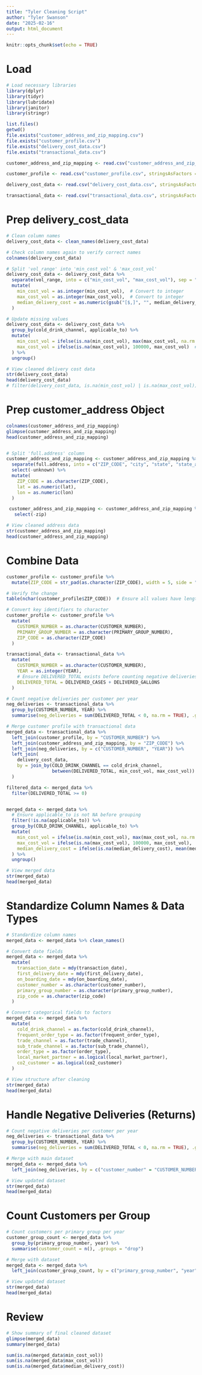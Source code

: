 ```yaml
---
title: "Tyler Cleaning Script"
author: "Tyler Swanson"
date: "2025-02-16"
output: html_document
---
```


```r
knitr::opts_chunk$set(echo = TRUE)
```

# Load
```r

# Load necessary libraries
library(dplyr)
library(tidyr)
library(lubridate)
library(janitor)
library(stringr)

list.files()
getwd()
file.exists("customer_address_and_zip_mapping.csv")
file.exists("customer_profile.csv")
file.exists("delivery_cost_data.csv")
file.exists("transactional_data.csv")

customer_address_and_zip_mapping <- read.csv("customer_address_and_zip_mapping.csv", stringsAsFactors = FALSE)

customer_profile <- read.csv("customer_profile.csv", stringsAsFactors = FALSE)

delivery_cost_data <- read.csv("delivery_cost_data.csv", stringsAsFactors = FALSE)

transactional_data <- read.csv("transactional_data.csv", stringsAsFactors = FALSE)

```


# Prep delivery_cost_data 
```r


# Clean column names
delivery_cost_data <- clean_names(delivery_cost_data)

# Check column names again to verify correct names
colnames(delivery_cost_data)

# Split 'vol_range' into 'min_cost_vol' & 'max_cost_vol'
delivery_cost_data <- delivery_cost_data %>%
  separate(vol_range, into = c("min_cost_vol", "max_cost_vol"), sep = " - ", fill = "right", extra = "drop") %>%
  mutate(
    min_cost_vol = as.integer(min_cost_vol),  # Convert to integer
    max_cost_vol = as.integer(max_cost_vol),  # Convert to integer
    median_delivery_cost = as.numeric(gsub("[$,]", "", median_delivery_cost))  # Clean currency symbols
  )

# Update missing values
delivery_cost_data <- delivery_cost_data %>%
  group_by(cold_drink_channel, applicable_to) %>%
  mutate(
    min_cost_vol = ifelse(is.na(min_cost_vol), max(max_cost_vol, na.rm = TRUE) + 1, min_cost_vol),  # Set min to max + 1
    max_cost_vol = ifelse(is.na(max_cost_vol), 100000, max_cost_vol)  # Set max to 100,000
  ) %>%
  ungroup()

# View cleaned delivery cost data
str(delivery_cost_data)
head(delivery_cost_data)
# filter(delivery_cost_data, is.na(min_cost_vol) | is.na(max_cost_vol))
```




# Prep customer_address Object
```r

colnames(customer_address_and_zip_mapping)
glimpse(customer_address_and_zip_mapping)
head(customer_address_and_zip_mapping)


# Split 'full.address' column
customer_address_and_zip_mapping <- customer_address_and_zip_mapping %>%
  separate(full.address, into = c("ZIP_CODE", "city", "state", "state_abbr", "county", "unknown", "lat", "lon"), sep = ",", extra = "drop") %>%
  select(-unknown) %>%
  mutate(
    ZIP_CODE = as.character(ZIP_CODE),
    lat = as.numeric(lat),
    lon = as.numeric(lon)
  )

 customer_address_and_zip_mapping <- customer_address_and_zip_mapping %>%
   select(-zip)

# View cleaned address data
str(customer_address_and_zip_mapping)
head(customer_address_and_zip_mapping)

```


# Combine Data
```r


customer_profile <- customer_profile %>%
  mutate(ZIP_CODE = str_pad(as.character(ZIP_CODE), width = 5, side = "left", pad = "0"))

# Verify the change
table(nchar(customer_profile$ZIP_CODE))  # Ensure all values have length 5

# Convert key identifiers to character
customer_profile <- customer_profile %>%
  mutate(
    CUSTOMER_NUMBER = as.character(CUSTOMER_NUMBER),
    PRIMARY_GROUP_NUMBER = as.character(PRIMARY_GROUP_NUMBER),
    ZIP_CODE = as.character(ZIP_CODE)
  )

transactional_data <- transactional_data %>%
  mutate(
    CUSTOMER_NUMBER = as.character(CUSTOMER_NUMBER),
    YEAR = as.integer(YEAR),
    # Ensure DELIVERED_TOTAL exists before counting negative deliveries
    DELIVERED_TOTAL = DELIVERED_CASES + DELIVERED_GALLONS
  )

# Count negative deliveries per customer per year
neg_deliveries <- transactional_data %>%
  group_by(CUSTOMER_NUMBER, YEAR) %>%
  summarise(neg_deliveries = sum(DELIVERED_TOTAL < 0, na.rm = TRUE), .groups = "drop")

# Merge customer profile with transactional data
merged_data <- transactional_data %>%
  left_join(customer_profile, by = "CUSTOMER_NUMBER") %>%
  left_join(customer_address_and_zip_mapping, by = "ZIP_CODE") %>%
  left_join(neg_deliveries, by = c("CUSTOMER_NUMBER", "YEAR")) %>%
  left_join(
    delivery_cost_data, 
    by = join_by(COLD_DRINK_CHANNEL == cold_drink_channel, 
                 between(DELIVERED_TOTAL, min_cost_vol, max_cost_vol))
  )

filtered_data <- merged_data %>% 
  filter(DELIVERED_TOTAL >= 0)


merged_data <- merged_data %>%
  # Ensure applicable_to is not NA before grouping
  filter(!is.na(applicable_to)) %>%
  group_by(COLD_DRINK_CHANNEL, applicable_to) %>%
  mutate(
    min_cost_vol = ifelse(is.na(min_cost_vol), max(max_cost_vol, na.rm = TRUE) + 1, min_cost_vol),
    max_cost_vol = ifelse(is.na(max_cost_vol), 100000, max_cost_vol),
    median_delivery_cost = ifelse(is.na(median_delivery_cost), mean(median_delivery_cost, na.rm = TRUE), median_delivery_cost)
  ) %>%
  ungroup()

# View merged data
str(merged_data)
head(merged_data)

```




# Standardize Column Names & Data Types
```r

# Standardize column names
merged_data <- merged_data %>% clean_names()

# Convert date fields
merged_data <- merged_data %>%
  mutate(
    transaction_date = mdy(transaction_date),
    first_delivery_date = mdy(first_delivery_date),
    on_boarding_date = mdy(on_boarding_date),
    customer_number = as.character(customer_number),
    primary_group_number = as.character(primary_group_number),
    zip_code = as.character(zip_code)
  )

# Convert categorical fields to factors
merged_data <- merged_data %>%
  mutate(
    cold_drink_channel = as.factor(cold_drink_channel),
    frequent_order_type = as.factor(frequent_order_type),
    trade_channel = as.factor(trade_channel),
    sub_trade_channel = as.factor(sub_trade_channel),
    order_type = as.factor(order_type),
    local_market_partner = as.logical(local_market_partner),
    co2_customer = as.logical(co2_customer)
  )

# View structure after cleaning
str(merged_data)
head(merged_data)


```



# Handle Negative Deliveries (Returns)
```r
# Count negative deliveries per customer per year
neg_deliveries <- transactional_data %>%
  group_by(CUSTOMER_NUMBER, YEAR) %>%
  summarise(neg_deliveries = sum(DELIVERED_TOTAL < 0, na.rm = TRUE), .groups = "drop")

# Merge with main dataset
merged_data <- merged_data %>%
  left_join(neg_deliveries, by = c("customer_number" = "CUSTOMER_NUMBER", "year" = "YEAR"))

# View updated dataset
str(merged_data)
head(merged_data)


```
 

# Count Customers per Group
```r
# Count customers per primary group per year
customer_group_count <- merged_data %>%
  group_by(primary_group_number, year) %>%
  summarise(customer_count = n(), .groups = "drop")

# Merge with dataset
merged_data <- merged_data %>%
  left_join(customer_group_count, by = c("primary_group_number", "year"))

# View updated dataset
str(merged_data)
head(merged_data)

```


# Review
```r
# Show summary of final cleaned dataset
glimpse(merged_data)
summary(merged_data)

sum(is.na(merged_data$min_cost_vol))  
sum(is.na(merged_data$max_cost_vol))  
sum(is.na(merged_data$median_delivery_cost))  


```

